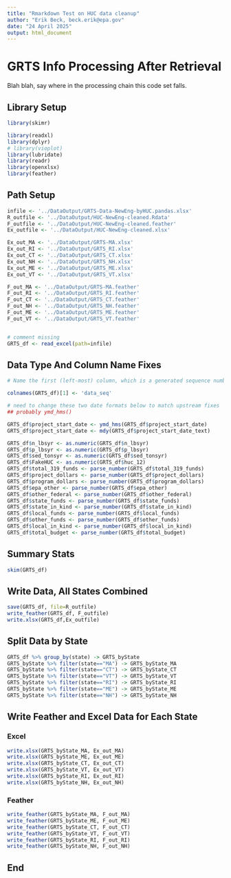 ```yaml
---
title: "Rmarkdown Test on HUC data cleanup"
author: "Erik Beck, beck.erik@epa.gov"
date: "24 April 2025"
output: html_document
---
```

[comment]: # (Testing this comment)


# GRTS Info Processing After Retrieval #

Blah blah, say where in the processing chain this code set falls.


## Library Setup ##

```r
library(skimr)

library(readxl)
library(dplyr)
# library(vioplot)
library(lubridate)
library(readr)
library(openxlsx)
library(feather)
```

## Path Setup ##


```r
infile <- '../DataOutput/GRTS-Data-NewEng-byHUC.pandas.xlsx'
R_outfile <- '../DataOutput/HUC-NewEng-cleaned.Rdata'
F_outfile <- '../DataOutput/HUC-NewEng-cleaned.feather'
Ex_outfile <- '../DataOutput/HUC-NewEng-cleaned.xlsx'

Ex_out_MA <- '../DataOutput/GRTS-MA.xlsx'
Ex_out_RI <- '../DataOutput/GRTS_RI.xlsx'
Ex_out_CT <- '../DataOutput/GRTS_CT.xlsx'
Ex_out_NH <- '../DataOutput/GRTS_NH.xlsx'
Ex_out_ME <- '../DataOutput/GRTS_ME.xlsx'
Ex_out_VT <- '../DataOutput/GRTS_VT.xlsx'

F_out_MA <- '../DataOutput/GRTS-MA.feather'
F_out_RI <- '../DataOutput/GRTS_RI.feather'
F_out_CT <- '../DataOutput/GRTS_CT.feather'
F_out_NH <- '../DataOutput/GRTS_NH.feather'
F_out_ME <- '../DataOutput/GRTS_ME.feather'
F_out_VT <- '../DataOutput/GRTS_VT.feather'


# comment missing
GRTS_df <- read_excel(path=infile)
```

## Data Type And Column Name Fixes ##

```r
# Name the first (left-most) column, which is a generated sequence number

colnames(GRTS_df)[1] <- 'data_seq'

# need to change these two date formats below to match upstream fixes
## probably ymd_hms()

GRTS_df$project_start_date <- ymd_hms(GRTS_df$project_start_date)
GRTS_df$project_start_date <- mdy(GRTS_df$project_start_date_text)

GRTS_df$n_lbsyr <- as.numeric(GRTS_df$n_lbsyr)
GRTS_df$p_lbsyr <- as.numeric(GRTS_df$p_lbsyr)
GRTS_df$sed_tonsyr <- as.numeric(GRTS_df$sed_tonsyr)
GRTS_df$FakeHUC <- as.numeric(GRTS_df$huc_12)
GRTS_df$total_319_funds <- parse_number(GRTS_df$total_319_funds)
GRTS_df$project_dollars <- parse_number(GRTS_df$project_dollars)
GRTS_df$program_dollars <- parse_number(GRTS_df$program_dollars)
GRTS_df$epa_other <- parse_number(GRTS_df$epa_other)
GRTS_df$other_federal <- parse_number(GRTS_df$other_federal)
GRTS_df$state_funds <- parse_number(GRTS_df$state_funds)
GRTS_df$state_in_kind <- parse_number(GRTS_df$state_in_kind)
GRTS_df$local_funds <- parse_number(GRTS_df$local_funds)
GRTS_df$other_funds <- parse_number(GRTS_df$other_funds)
GRTS_df$local_in_kind <- parse_number(GRTS_df$local_in_kind)
GRTS_df$total_budget <- parse_number(GRTS_df$total_budget)
```


## Summary Stats ##
```r
skim(GRTS_df)
```
## Write Data, All States Combined ##
```r
save(GRTS_df, file=R_outfile)
write_feather(GRTS_df, F_outfile)
write.xlsx(GRTS_df,Ex_outfile)
```
## Split Data by State ##

```r
GRTS_df %>% group_by(state) -> GRTS_byState
GRTS_byState %>% filter(state=="MA") -> GRTS_byState_MA
GRTS_byState %>% filter(state=="CT") -> GRTS_byState_CT
GRTS_byState %>% filter(state=="VT") -> GRTS_byState_VT
GRTS_byState %>% filter(state=="RI") -> GRTS_byState_RI
GRTS_byState %>% filter(state=="ME") -> GRTS_byState_ME
GRTS_byState %>% filter(state=="NH") -> GRTS_byState_NH
```

## Write Feather and Excel Data for Each State ##

### Excel ###
```r
write.xlsx(GRTS_byState_MA, Ex_out_MA)
write.xlsx(GRTS_byState_ME, Ex_out_ME)
write.xlsx(GRTS_byState_CT, Ex_out_CT)
write.xlsx(GRTS_byState_VT, Ex_out_VT)
write.xlsx(GRTS_byState_RI, Ex_out_RI)
write.xlsx(GRTS_byState_NH, Ex_out_NH)
```

### Feather ###
```r
write_feather(GRTS_byState_MA, F_out_MA)
write_feather(GRTS_byState_ME, F_out_ME)
write_feather(GRTS_byState_CT, F_out_CT)
write_feather(GRTS_byState_VT, F_out_VT)
write_feather(GRTS_byState_RI, F_out_RI)
write_feather(GRTS_byState_NH, F_out_NH)
```


## End ##

```r

```


